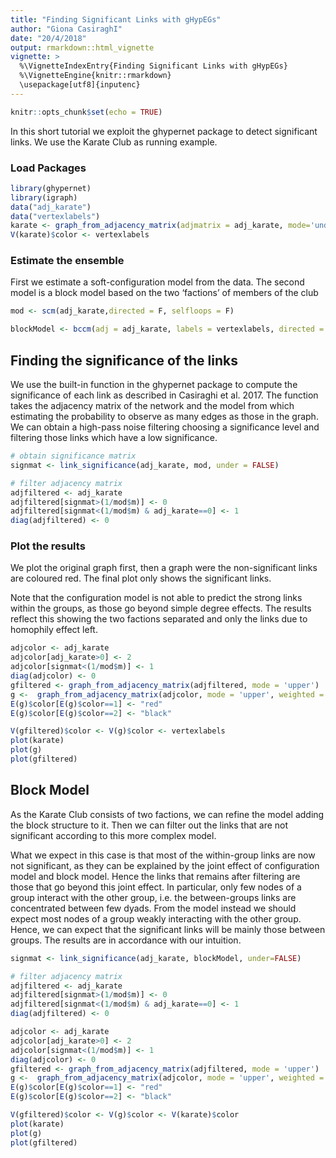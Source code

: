 ```yaml
---
title: "Finding Significant Links with gHypEGs"
author: "Giona CasiraghI"
date: "20/4/2018"
output: rmarkdown::html_vignette
vignette: >
  %\VignetteIndexEntry{Finding Significant Links with gHypEGs}
  %\VignetteEngine{knitr::rmarkdown}
  \usepackage[utf8]{inputenc}
---
```


```r
knitr::opts_chunk$set(echo = TRUE)
```

In this short tutorial we exploit the ghypernet package to detect significant links.
We use the Karate Club as running example.

### Load Packages

```r
library(ghypernet)
library(igraph)
data("adj_karate")
data("vertexlabels")
karate <- graph_from_adjacency_matrix(adjmatrix = adj_karate, mode='undirected', weighted=TRUE)
V(karate)$color <- vertexlabels
```

### Estimate the ensemble

First we estimate a soft-configuration model from the data.
The second model is a block model based on the two 'factions' of members of the club

```r
mod <- scm(adj_karate,directed = F, selfloops = F)

blockModel <- bccm(adj = adj_karate, labels = vertexlabels, directed = F, selfloops = F, homophily = F)
```

## Finding the significance of the links
We use the built-in function in the ghypernet package to compute the significance of each link as described in Casiraghi et al. 2017.
The function takes the adjacency matrix of the network and the model from which estimating the probability to observe as many edges as those in the graph.
We can obtain a high-pass noise filtering choosing a significance level and filtering those links which have a low significance.

```r
# obtain significance matrix
signmat <- link_significance(adj_karate, mod, under = FALSE)

# filter adjacency matrix
adjfiltered <- adj_karate
adjfiltered[signmat>(1/mod$m)] <- 0
adjfiltered[signmat<(1/mod$m) & adj_karate==0] <- 1
diag(adjfiltered) <- 0
```

### Plot the results

We plot the original graph first, then a graph were the non-significant links are coloured red.
The final plot only shows the significant links.

Note that the configuration model is not able to predict the strong links within the groups, as those go beyond simple degree effects.
The results reflect this showing the two factions separated and only the links due to homophily effect left.

```r
adjcolor <- adj_karate
adjcolor[adj_karate>0] <- 2
adjcolor[signmat<(1/mod$m)] <- 1
diag(adjcolor) <- 0
gfiltered <- graph_from_adjacency_matrix(adjfiltered, mode = 'upper')
g <-  graph_from_adjacency_matrix(adjcolor, mode = 'upper', weighted = 'color')
E(g)$color[E(g)$color==1] <- "red"
E(g)$color[E(g)$color==2] <- "black"

V(gfiltered)$color <- V(g)$color <- vertexlabels
plot(karate)
plot(g)
plot(gfiltered)
```


## Block Model
As the Karate Club consists of two factions, we can refine the model adding the block structure to it.
Then we can filter out the links that are not significant according to this more complex model.

What we expect in this case is that most of the within-group links are now not significant, as they can be explained by the joint effect of configuration model and block model.
Hence the links that remains after filtering are those that go beyond this joint effect.
In particular, only few nodes of a group interact with the other group, i.e. the between-groups links are concentrated between few dyads.
From the model instead we should expect most nodes of a group weakly interacting with the other group.
Hence, we can expect that the significant links will be mainly those between groups.
The results are in accordance with our intuition.

```r
signmat <- link_significance(adj_karate, blockModel, under=FALSE)

# filter adjacency matrix
adjfiltered <- adj_karate
adjfiltered[signmat>(1/mod$m)] <- 0
adjfiltered[signmat<(1/mod$m) & adj_karate==0] <- 1
diag(adjfiltered) <- 0
```

```r
adjcolor <- adj_karate
adjcolor[adj_karate>0] <- 2
adjcolor[signmat<(1/mod$m)] <- 1
diag(adjcolor) <- 0
gfiltered <- graph_from_adjacency_matrix(adjfiltered, mode = 'upper')
g <-  graph_from_adjacency_matrix(adjcolor, mode = 'upper', weighted = 'color')
E(g)$color[E(g)$color==1] <- "red"
E(g)$color[E(g)$color==2] <- "black"

V(gfiltered)$color <- V(g)$color <- V(karate)$color
plot(karate)
plot(g)
plot(gfiltered)
```
